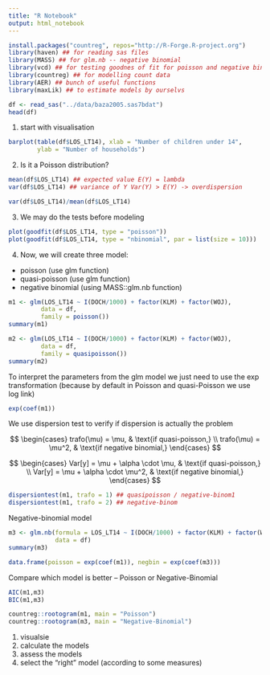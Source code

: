 ```yaml
---
title: "R Notebook"
output: html_notebook
---
```



```r
install.packages("countreg", repos="http://R-Forge.R-project.org")
library(haven) ## for reading sas files
library(MASS) ## for glm.nb -- negative binomial
library(vcd) ## for testing goodnes of fit for poisson and negative binomial
library(countreg) ## for modelling count data
library(AER) ## bunch of useful functions
library(maxLik) ## to estimate models by ourselvs

df <- read_sas("../data/baza2005.sas7bdat")
head(df)
```

1. start with visualisation

```r
barplot(table(df$LOS_LT14), xlab = "Number of children under 14", 
        ylab = "Number of households")
```

2. Is it a Poisson distribution?

```r
mean(df$LOS_LT14) ## expected value E(Y) = lambda
var(df$LOS_LT14) ## variance of Y Var(Y) > E(Y) -> overdispersion

var(df$LOS_LT14)/mean(df$LOS_LT14)
```


3. We may do the tests before modeling 

```r
plot(goodfit(df$LOS_LT14, type = "poisson"))
plot(goodfit(df$LOS_LT14, type = "nbinomial", par = list(size = 10)))
```

4. Now, we will create three model:

+ poisson  (use glm function)
+ quasi-poisson  (use glm function)
+ negative binomial (using MASS::glm.nb function)



```r
m1 <- glm(LOS_LT14 ~ I(DOCH/1000) + factor(KLM) + factor(WOJ), 
         data = df,
         family = poisson())
summary(m1)
```

```r
m2 <- glm(LOS_LT14 ~ I(DOCH/1000) + factor(KLM) + factor(WOJ), 
         data = df,
         family = quasipoisson())
summary(m2)
```

To interpret the parameters from the glm model we just need to use the exp transformation (because by default in Poisson and quasi-Poisson we use log link)

```r
exp(coef(m1)) 
```

We use dispersion test to verify if dispersion is actually the problem


$$
\begin{cases}
trafo(\mu) = \mu, & \text{if quasi-poisson,} \\ 
trafo(\mu) = \mu^2, & \text{if negative binomial,}
\end{cases}
$$

$$
\begin{cases}
Var[y] = \mu + \alpha \cdot \mu, & \text{if quasi-poisson,} \\ 
Var[y] = \mu + \alpha \cdot \mu^2, & \text{if negative binomial,}
\end{cases}
$$

```r
dispersiontest(m1, trafo = 1) ## quasipoisson / negative-binom1
dispersiontest(m1, trafo = 2) ## negative-binom 
```

Negative-binomial model

```r
m3 <- glm.nb(formula = LOS_LT14 ~ I(DOCH/1000) + factor(KLM) + factor(WOJ), 
             data = df)
summary(m3)
```

```r
data.frame(poisson = exp(coef(m1)), negbin = exp(coef(m3)))
```

Compare which model is better -- Poisson or Negative-Binomial

```r
AIC(m1,m3)
BIC(m1,m3)
```

```r
countreg::rootogram(m1, main = "Poisson")
countreg::rootogram(m3, main = "Negative-Binomial")
```

1. visualsie
2. calculate the models
3. assess the models
4. select the "right" model (according to some measures)

